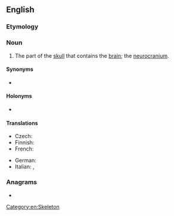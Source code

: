 ==English==

===Etymology===
{{compound|brain|case|lang=en}}

===Noun===
{{en-noun}}

# The part of the [[skull]] that contains the [[brain]]; the [[neurocranium]].

====Synonyms====
* {{l|en|neurocranium}}

====Holonyms====
* {{l|en|skull}}

====Translations====
{{trans-top|the part of the skull containing the brain}}
* Czech: {{t|cs|mozkovna|f}}
* Finnish: {{t+|fi|aivokoppa}}
* French: {{t+|fr|boite crânienne|f}}
{{trans-mid}}
* German: {{t+|de|Hirnschale|f}}
* Italian: {{t|it|scatola cranica|f}}, {{t+|it|cranio|m}}
{{trans-bottom}}

===Anagrams===
* {{anagrams|en|carabines}}

[[Category:en:Skeleton]]